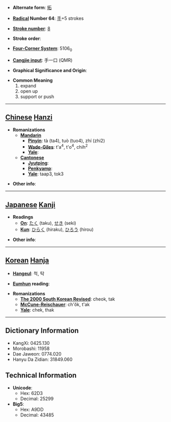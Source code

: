 * '''Alternate form''': [[拓]]

* '''[[Wiktionary:Chinese radical index| Radical]] Number 64''': [[Wiktionary:Chinese radical index 手|手]]+5 strokes

* '''[[Wiktionary:Chinese total strokes index|Stroke number]]''': [[Wiktionary:Chinese total strokes index 8|8]]

* '''Stroke order''': 

* '''[[Wiktionary:Chinese four corner index|Four-Corner System]]''': 5106<sub>0</sub>

* '''[[Wiktionary:Chinese Cangjie index|Cangjie input]]''': 手一口 (QMR)

* '''Graphical Significance and Origin''': 

* '''Common Meaning'''
*#expand
*# open up
*# support or push


----

== [[Chinese]] [[Hanzi]] ==

* '''Romanizations'''
** '''[[Mandarin]]'''
*** '''[[Pinyin]]''': tà (ta4), tuò (tuo4), zhí (zhi2)
*** '''[[Wade-Giles]]''': t'a<sup>4</sup>, t'o<sup>4</sup>, chih<sup>2</sup>
*** '''[[Yale]]''': 
** '''[[Cantonese]]'''
*** '''[[Jyutping]]''':
*** '''[[Penkyamp]]''': 
*** '''[[Yale]]''': taap3, tok3

* '''Other info''': 

----

== [[Japanese]] [[Kanji]] ==

* '''Readings'''
** '''[[On]]''': [[たく]] (taku), [[せき]] (seki)
** '''[[Kun]]''': [[ひらく]] (hiraku), [[ひろう]] (hirou)

* '''Other info''':  

----

== [[Korean]] [[Hanja]] ==

* '''[[Hangeul]]''': 척, 탁

* '''[[Eumhun]] reading''': 

* '''Romanizations'''
** '''[[The 2000 South Korean Revised Romanization|The 2000 South Korean Revised]]''': cheok, tak
** '''[[McCune-Reischauer]]''': ch'ŏk, t'ak
** '''[[Yale]]''': chek, thak

----

== Dictionary Information ==

* KangXi: 0425.130
* Morobashi: 11958
* Dae Jaweon: 0774.020
* Hanyu Da Zidian: 31849.060

== Technical Information ==

* '''Unicode''':
** Hex: 62D3
** Decimal: 25299
* '''Big5''':
** Hex: A9DD
** Decimal: 43485